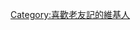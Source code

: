 {{Userbox
  |border-c = #000000
  |border-s = 1
  |id-c     = #FFFFFF
  |id-s     = 12
  |id-fc    = #000000
  |info-c   = #ffa500
  |info-s   = 9
  |info-fc  = #800000
  |id       = -{zh-cn:[[六人行]];zh-hk:[[老友記]];}-
  |info     = 這個用戶喜歡看'''-{zh-cn:[[六人行]];zh-hk:[[老友記]];}-'''這部影集。
}}
<includeonly>[[Category:喜歡老友記的維基人]]</includeonly>